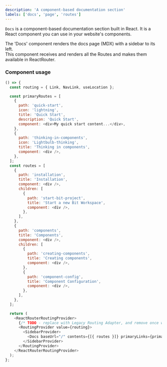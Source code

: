 ```yaml
---
description: 'A component-based documentation section'
labels: ['docs', 'page', 'routes']
---
```



`Docs` is a component-based documentation section built in React. It is a React component you can use in your website's components.

The 'Docs' component renders the docs page (MDX) with a sidebar to its left.  
This component receives and renders all the Routes and makes them available in ReactRouter.

### Component usage

```js live
() => {
  const routing = { Link, NavLink, useLocation };

  const primaryRoutes = [
    {
      path: 'quick-start',
      icon: 'lightning',
      title: 'Quick Start',
      description: 'Quick Start',
      component: <div>My quick start content...</div>,
    },
    {
      path: 'thinking-in-components',
      icon: 'Lightbulb-thinking',
      title: 'Thinking in components',
      component: <div />,
    },
  ];
  const routes = [
    {
      path: 'installation',
      title: 'Installation',
      component: <div />,
      children: [
        {
          path: 'start-bit-project',
          title: 'Start a new Bit Workspace',
          component: <div />,
        },
      ],
    },
    {
      path: 'components',
      title: 'Components',
      component: <div />,
      children: [
        {
          path: 'creating-components',
          title: 'Creating components',
          component: <div />,
        },
        {
          path: 'component-config',
          title: 'Component Configuration',
          component: <div />,
        },
      ],
    },
  ];

  return (
    <ReactRouterRoutingProvider>
      {/* TODO - replace with Legacy Routing Adapter, and remove once we remove all legacy links */}
      <RoutingProvider value={routing}>
        <SidebarProvider>
          <Docs baseUrl="/" contents={[{ routes }]} primaryLinks={primaryRoutes} />
        </SidebarProvider>
      </RoutingProvider>
    </ReactRouterRoutingProvider>
  );
};
```
